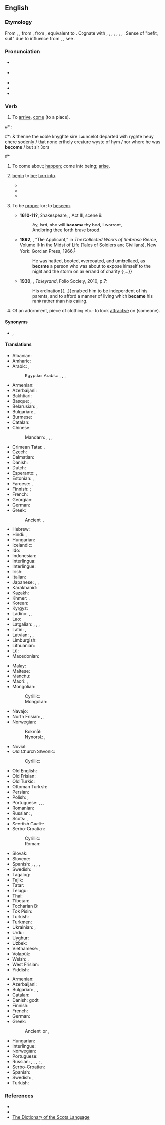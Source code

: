 ==English==

===Etymology===
From {{inh|en|enm|becomen}}, {{m|enm|bicumen}}, from {{inh|en|ang|becuman|t=to come (to), approach, arrive, enter, meet with, fall in with; happen, befall; befit}}, from {{inh|en|gem-pro|*bikwemaną||to come around, come about, come across, come by}}, equivalent to {{prefix|en|be|t1=about, around|come}}. Cognate with {{cog|sco|becum||to come, arrive, reach a destination}}, {{cog|frr|bekommen}}, {{m|frr|bykommen||to come by, obtain, receive}}, {{cog|fy|bikomme||to come by, obtain, receive}}, {{cog|nl|bekomen||to come by, obtain, receive}}, {{cog|de|bekommen||to get, receive, obtain}}, {{cog|sv|bekomma||to receive, concern}}, {{cog|got|𐌱𐌹𐌵𐌹𐌼𐌰𐌽||to come upon one, befall}}. Sense of "befit, suit" due to influence from {{ncog|enm|cweme}}, {{m|enm|icweme}}, see {{m|en|queem}}.

===Pronunciation===
* {{a|UK}} {{IPA|en|/bɪˈkʌm/|/bəˈkʌm/}}
*: {{a|Northern England}} {{IPA|en|/bɪˈkʊm/|/bəˈkʊm/}}
* {{a|US}} {{IPA|en|/bəˈkʌm/|/biˈkʌm/}}
* {{audio|en|en-us-become.ogg|Audio (US)}}
* {{rhymes|en|ʌm}}
* {{hyphenation|en|be|come}}

===Verb===
{{en-verb|becomes|becoming|became|past2=becomed|past2_qual=nonstandard|become|past_ptc3=becomen|past_ptc3_qual=rare, dialectal}}

# {{lb|en|intransitive|obsolete}} To [[arrive]], [[come]] (to a place). {{defdate|9<sup>th</sup>-18<sup>th</sup>c.}}
<!--Prior quote: #*{{RQ:Mlry MrtArthr1|VII}}:
#*: And than Sir Launcelot departed suddeynly, and no creature wyst where he was '''becom''' but Sir Bors.-->
#* {{RQ:Mlry MrtDrthr|20.2|2|XVIII|ii}}:
#*: & thenne the noble knyghte sire Launcelot departed with ryghte heuy chere sodenly / that none erthely creature wyste of hym / nor where he was '''become''' / but sir Bors
#*{{RQ:Shakespeare Henry 6-3|act=IV|scene=iv|passage=But, madam, where is Warwick then '''become'''?}}
# {{lb|en|copulative}} To come about; [[happen]]; come into being; [[arise]]. {{defdate|from 12<sup>th</sup>c.}}
#: {{ux|en|What '''became''' of him after he was let go?}}
#: {{ux|en|It hath '''becomen''' so that many a man had to sterve.}}
# {{lb|en|copulative}} [[begin]] to [[be]]; [[turn into]]. {{defdate|from 12<sup>th</sup>c.}}
#: {{syn|en|get|turn|go}}
#: {{ux|en|She '''became''' a doctor when she was 25.}}
#: {{ux|en|The weather will '''become''' cold after the sun goes down.}}
#* {{quote-book|en|year=1898|author={{w|Winston Churchill (novelist)|Winston Churchill}}| title={{w|The Celebrity}}| chapter=8| passage=The humor of my proposition appealed more strongly to Miss Trevor than I had looked for, and from that time forward she '''became''' her old self again; for, even after she had conquered her love for the Celebrity, the mortification of having been jilted by him remained.}}
#* {{quote-journal|en|date=May 13, 2012|author=Alistair Magowan|work=BBC Sport| title=[http://www.bbc.co.uk/sport/0/football/17973162 Sunderland 0-1 Man Utd]| passage=Then, as the Sunderland fans' cheers bellowed around the stadium, United's title bid was over when it '''became''' apparent City had pinched a last-gasp winner to seal their first title in 44 years.}}
#* {{quote-journal|en|year=2013| month=May-June| author=[http://www.americanscientist.org/authors/detail/william-e-conner-1 William E. Conner]| title=[http://www.americanscientist.org/issues/feature/2013/3/an-acoustic-arms-race An Acoustic Arms Race] |volume=101| issue=3| page=206-7| magazine={{w|American Scientist}}| passage=Earless ghost swift moths '''become''' “invisible” to echolocating bats by forming mating clusters close (less than half a meter) above vegetation and effectively blending into the clutter of echoes that the bat receives from the leaves and stems around them.}}
# {{senseid|en|beseem}}{{lb|en|transitive}} To be [[proper]] for; to [[beseem]]. {{defdate|from 13<sup>th</sup>c.}}
#* '''1610-11?''', Shakespeare, {{w|The Tempest}}, Act III, scene ii:
#*: Ay, lord, she will '''become''' thy bed, I warrant,
#*: And bring thee forth brave [[brood]].
#* '''1892''', {{w|Ambrose Bierce}}, “The Applicant,” in ''The Collected Works of Ambrose Bierce'', Volume II: In the Midst of Life (Tales of Soldiers and Civilians), New York: Gordian Press, 1966,<sup>[http://www.gutenberg.org/files/13334/13334-h/13334-h.htm#page281]</sup>
#*: He was hatted, booted, overcoated, and umbrellaed, as '''became''' a person who was about to expose himself to the night and the storm on an errand of charity {{...}}
#* '''1930''', {{w|Duff Cooper}}, ''Talleyrand'', Folio Society, 2010, p.7:
#*: His ordination{{...}}enabled him to be independent of his parents, and to afford a manner of living which '''became''' his rank rather than his calling.
# {{lb|en|transitive}} Of an adornment, piece of clothing etc.: to look [[attractive]] on (someone). {{defdate|from 14<sup>th</sup>c.}}
#: {{ux|en|That dress really '''becomes''' you.}}

====Synonyms====
* {{sense|to be suitable for}} {{l|en|befit}}, {{l|en|suit}}

====Translations====
{{trans-top|to begin to be}}
* Albanian: {{t+|sq|bëhem}}
* Amharic: {{t|am|መሆን}}
* Arabic: {{t|ar|صَارَ}}, {{t+|ar|أَصْبَحَ}}
*: Egyptian Arabic: {{t|arz|بقى|m|tr=báʾa}}, {{t|arz|بقت|f|tr=báʾet}}, {{t|arz|بقو|p|tr=báʾu}}, {{t|arz|بقم|p|tr=báʾom}}
* Armenian: {{t+|hy|դառնալ|sc=Armn}}
* Azerbaijani: {{t+|az|olmaq}}
* Bakhtiari: {{t|bqi|اویدن|tr=awiðen|sc=fa-Arab}}
* Basque: {{t|eu|bihurtu}}, {{t|eu|bilakatu}}
* Belarusian: {{t|be|станаві́цца|impf|sc=Cyrl}}, {{t|be|стаць|pf|sc=Cyrl}}
* Bulgarian: {{t+|bg|ставам|sc=Cyrl}}, {{t|bg|случвам се|sc=Cyrl}}
* Burmese: {{t+|my|ဖြစ်}}
* Catalan: {{t+|ca|esdevenir}}
* Chinese:
*: Mandarin: {{t+|cmn|成|tr=chéng|sc=Hani}}, {{t+|cmn|成為|sc=Hani}}, {{t+|cmn|成为|tr=chéngwéi|sc=Hani}}, {{t+|cmn|了|alt=...了|tr=...le|sc=Hani}} {{qualifier|change of state particle}}
* Crimean Tatar: {{t|crh|olmaq}}, {{gloss|Northern dialect}} {{t|crh|bolmaq}}
* Czech: {{t+|cs|stát|alt=stát se}}
* Dalmatian: {{t|dlm|deventur}}
* Danish: {{t+|da|blive}}
* Dutch: {{t+|nl|worden}}
* Esperanto: {{t|eo|iĝi}}, {{t|eo|ekesti}}
* Estonian: {{t+|et|muutuma}}, {{t+|et|saama}}
* Faroese: {{t|fo|verða}}, {{t|fo|blíva}}
* Finnish: {{t+|fi|tulla}} {{q|+ translative}}; {{q|to become + a negative adjective}} {{t+|fi|äityä}} {{q|+ negative adjective in translative}}
* French: {{t+|fr|devenir}}
* Georgian: {{t|ka|გახდომა}}
* German: {{t+|de|werden}}
* Greek: {{t+|el|γίνομαι}}
*: Ancient: {{t|grc|γίγνομαι}}, {{t|grc|γίνομαι}} {{qual|Ionic, Koine}}
* Hebrew: {{t+|he|הפך|tr=hafákh}}
* Hindi: {{t+|hi|बनना}}, {{t|hi|हो जाना}}
* Hungarian: {{t+|hu|lesz}}
* Icelandic: {{t+|is|verða}}
* Ido: {{t+|io|divenar}}
* Indonesian: {{t+|id|jadi|alt=menjadi}}
* Interlingua: {{t|ia|devenir}}
* Interlingue: {{t+|ie|devenir}}
* Irish: {{t|ga|éirigh}}
* Italian: {{t+|it|diventare}}
* Japanese: {{t+|ja|なる|alt=...になる|tr=...-ni naru}}, {{t+|ja|なる|alt=...となる|tr=...-to naru}}, {{t+|ja|成る|tr=なる, naru}}
* Karakhanid: {{t|xqa|بُلْماقْ|tr=bolmāq}}
* Kazakh: {{t+|kk|болу}}
* Khmer: {{t+|km|ក្លាយ}}, {{t|km|ទៅជា}}
* Korean: {{t+|ko|되다}}
* Kyrgyz: {{t+|ky|болуу}}
* Ladino: {{t|lad|devenir}}, {{t|lad|fazerse}}, {{t|lad|azerse}}
* Lao: {{t|lo|ກາຽ}}
* Latgalian: {{t|ltg|tikt}}, {{t|ltg|atsarast}}, {{t|ltg|pasadareit}}, {{t|ltg|palikt}}
* Latin: {{t+|la|fiō}}, {{t+|la|exsisto}}
* Latvian: {{t+|lv|kļūt}}, {{t|lv|tapt}}, {{t|lv|tikt}}
* Limburgish: {{t+|li|waere}}
* Lithuanian: {{t+|lt|tapti}}
* Lü: {{t|khb|ᦂᦻ}}
* Macedonian: {{t|mk|стане|impf}}
{{trans-mid}}
* Malay: {{t|ms|semakin}}
* Maltese: {{t|mt|sar}}
* Manchu: {{t|mnc|ᠣᠮᠪᡳ}}
* Maori: {{t|mi|haere}}, {{t|mi|whanatu}}
* Mongolian:
*: Cyrillic: {{t+|mn|болох}}
*: Mongolian: {{t|mn|ᠪᠣᠯᠬᠤ}}
* Navajo: {{t|nv|yileeh}}
* North Frisian: {{qualifier|Mooring}} {{t|frr|wårde}}, {{qualifier|Föhr-Amrum}} {{t|frr|wurd}}, {{qualifier|Helgoland}} {{t|frr|wür}}
* Norwegian:
*: Bokmål: {{t+|nb|bli}}
*: Nynorsk: {{t|nn|verta}}, {{t|nn|bli}}
* Novial: {{t|nov|deveni}}
* Old Church Slavonic:
*: Cyrillic: {{t|cu|стати}}
* Old English: {{t|ang|weorþan}}
* Old Frisian: {{t|ofs|wertha}}
* Old Turkic: {{t|otk|𐰉𐰆𐰞|tr=bol-}}
* Ottoman Turkish: {{t|ota|اولمق|tr=olmaq}}
* Persian: {{t+|fa|شدن|tr=šodan|sc=fa-Arab}}
* Polish: {{t+|pl|zostawać|impf}}, {{t+|pl|zostać|pf}}
* Portuguese: {{t|pt|[[tornar]]-se}}, {{t+|pt|virar}}, {{t|pt|[[transformar]]-se em}}, {{t+|pt|ficar}}
* Romanian: {{t+|ro|deveni}}
* Russian: {{t+|ru|станови́ться|impf}}, {{t+|ru|стать|pf}}
* Scots: {{t|sco|becum}}, {{t|sco|wirth}}
* Scottish Gaelic: {{t|gd|fàs}}
* Serbo-Croatian:
*: Cyrillic: {{t|sh|постати|sc=Cyrl}}
*: Roman: {{t+|sh|postati}}
* Slovak: {{t|sk|stať|alt=stať sa}}
* Slovene: {{t+|sl|postati}}
* Spanish: {{t+|es|volver|alt=volverse}}, {{t+|es|hacer|alt=hacerse}}, {{t+|es|convertir|alt=convertirse}}, {{t|es|[[llegar]] [[a]] [[ser]]}}, {{t+|es|devenir}}
* Swedish: {{t+|sv|bli}}
* Tagalog: {{t|tl|magíng}}
* Tajik: {{t+|tg|шудан}}
* Tatar: {{t+|tt|булырга}}
* Telugu: {{t+|te|అవు|sc=Telu}}
* Thai: {{t+|th|กลาย}}
* Tibetan: {{t|bo|ཆགས}}
* Tocharian B: {{t|txb|klutk-}}
* Tok Pisin: {{t|tpi|kamap}}
* Turkish: {{t+|tr|olmak}}
* Turkmen: {{t+|tk|bolmak}}
* Ukrainian: {{t|uk|става́ти|impf|sc=Cyrl}}, {{t|uk|ста́ти|pf|sc=Cyrl}}
* Urdu: {{t|ur|ہو جانا|tr=ho jānā|sc=ur-Arab}}
* Uyghur: {{t|ug|بولماق}}
* Uzbek: {{t+|uz|boʻlmoq}}
* Vietnamese: {{t+|vi|trở nên}}, {{t+|vi|trở thành}}
* Volapük: {{t+|vo|vedön}}
* Welsh: {{t+|cy|mynd}}, {{t+|cy|dod}}
* West Frisian: {{t+|fy|wurde}}
* Yiddish: {{t|yi|ווערן|sc=Hebr}}
{{trans-bottom}}

{{trans-top-see|to look attractive on, be suitable for|becoming}}
* Armenian: {{t+|hy|սազել|sc=Armn}}
* Azerbaijani: {{t+|az|yaraşmaq}}
* Bulgarian: {{t+|bg|приличам|sc=Cyrl}}, {{t+|bg|подхождам|sc=Cyrl}}, {{t+|bg|отивам|sc=Cyrl}}
* Catalan: {{t+|ca|escaure}}
* Danish: {{t+|da|passe}} godt
* Finnish: {{t+|fi|pukea}}
* French: {{t|fr|[[aller]] [[bien]]}}
* German: {{t+|de|stehen}}
* Greek:
*: Ancient: {{t|grc|πρέπω|alt=πρέπει}} or {{t|grc|ἔοικα|alt=ἔοικε}} {{qual|+ dative}}, {{t|grc|ἱκνέομαι|alt=ἱκνέεται}} {{qual|+ accusative and infinitive}}
{{trans-mid}}
* Hungarian: {{t+|hu|illik}}
* Interlingue: {{t|ie|convener}}
* Norwegian: {{t+|no|kle}}
* Portuguese: {{t|pt|[[cair]] [[bem]] [[em]]}}
* Russian: {{t+|ru|идти́|impf}}, {{t+|ru|годи́ться|impf}}, {{t+|ru|подоба́ть|impf}}, {{t+|ru|подходи́ть|impf}}; {{t+|ru|прили́чествовать|impf}}, {{t+|ru|соотве́тствовать|impf}}
* Serbo-Croatian: {{t+|sh|priličiti|sc=Cyrl}}
* Spanish: {{t|es|[[quedar]] [[bien]]}}
* Swedish: {{t+|sv|klä}}, {{t+|sv|passa}}
* Turkish: {{t+|tr|yakışmak}}
{{trans-bottom}}

===References===
* {{R:Century 1911}}
* {{R:Webster 1913}}
* [http://www.dsl.ac.uk/entry/dost/becum The Dictionary of the Scots Language]

{{catlangname|en|class 4 strong verbs|copulative verbs|irregular verbs|verb forms using redundant wikisyntax}}